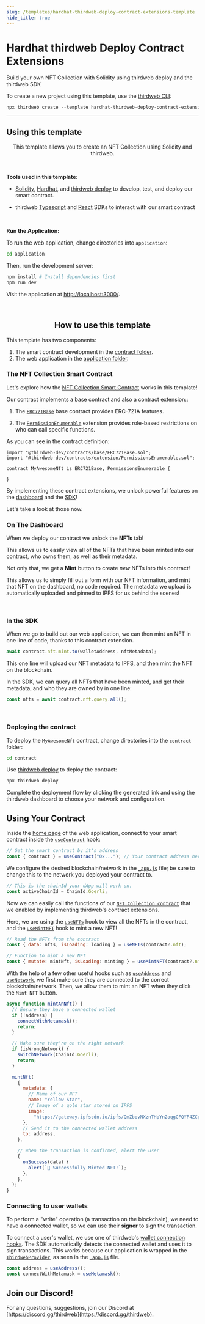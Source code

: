 ```yaml
---
slug: /templates/hardhat-thirdweb-deploy-contract-extensions-template
hide_title: true
---
```



# Hardhat thirdweb Deploy Contract Extensions

Build your own NFT Collection with Solidity using thirdweb deploy and the thirdweb SDK

To create a new project using this template, use the [thirdweb CLI](/cli):

```jsx
npx thirdweb create --template hardhat-thirdweb-deploy-contract-extensions
```

<div
  style={{
    display: "flex",
    flexDirection: "row",
    gap: "2%",
    marginBottom: 32,
    width: "100%",
    alignItems: "center",
    justifyContent: "center",
    marginTop: 16,
  }}
>
  <ViewCodeButton
    link="https://github.com/thirdweb-example/hardhat-thirdweb-deploy-contract-extensions"
    name="hardhat-thirdweb-deploy-contract-extensions"
  />
</div>

---

## Using this template

<p align="center">
  This template allows you to create an NFT Collection using Solidity and
  thirdweb.
</p>

<br />

<b>Tools used in this template: </b>

- [Solidity](https://docs.soliditylang.org/en/v0.8.14/), [Hardhat](https://hardhat.org/), and [thirdweb deploy](https://portal.thirdweb.com/thirdweb-cli) to develop, test, and deploy our smart contract.

- thirdweb [Typescript](https://portal.thirdweb.com/typescript) and [React](https://portal.thirdweb.com/react) SDKs to interact with our smart contract

<br />

<b>Run the Application:</b>

To run the web application, change directories into `application`:

```bash
cd application
```

Then, run the development server:

```bash
npm install # Install dependencies first
npm run dev
```

Visit the application at [http://localhost:3000/](http://localhost:3000/).

<br />

<h2 align="center">How to use this template</h2>

This template has two components:

1. The smart contract development in the [contract folder](https://github.com/thirdweb-example/hardhat-thirdweb-deploy-contract-extensions/blob/main/contract).
2. The web application in the [application folder](https://github.com/thirdweb-example/hardhat-thirdweb-deploy-contract-extensions/blob/main/application).

<h3>The NFT Collection Smart Contract</h3>

Let's explore how the [NFT Collection Smart Contract](https://github.com/thirdweb-example/hardhat-thirdweb-deploy-contract-extensions/blob/main/contract/contracts/MyAwesomeNft.sol) works in this template!

Our contract implements a base contract and also a contract extension::

1. The [`ERC721Base`](https://portal.thirdweb.com/solidity-sdk/base-contracts/erc-721/erc721base) base contract provides ERC-721A features.

2. The [`PermissionEnumerable`](https://portal.thirdweb.com/solidity-sdk/contract-extensions/permissions#permissions-enumerable) extension provides role-based restrictions on who can call specific functions.

As you can see in the contract definition:

```solidity
import "@thirdweb-dev/contracts/base/ERC721Base.sol";
import "@thirdweb-dev/contracts/extension/PermissionsEnumerable.sol";

contract MyAwesomeNft is ERC721Base, PermissionsEnumerable {

}
```

By implementing these contract extensions, we unlock powerful features on the [dashboard](https://thirdweb.com/dashboard) and the [SDK](https://portal.thirdweb.com/building-web3-apps/setting-up-the-sdk)!

Let's take a look at those now.

### On The Dashboard

When we deploy our contract we unlock the **NFTs** tab!

This allows us to easily view all of the NFTs that have been minted into our contract, who owns them, as well as their metadata.

Not only that, we get a **Mint** button to create _new_ NFTs into this contract!

This allows us to simply fill out a form with our NFT information, and mint that NFT on the dashboard, no code required. The metadata we upload is automatically uploaded and pinned to IPFS for us behind the scenes!

<br />

### In the SDK

When we go to build out our web application, we can then mint an NFT in one line of code, thanks to this contract extension.

```jsx
await contract.nft.mint.to(walletAddress, nftMetadata);
```

This one line will upload our NFT metadata to IPFS, and then mint the NFT on the blockchain.

In the SDK, we can query all NFTs that have been minted, and get their metadata, and who they are owned by in one line:

```jsx
const nfts = await contract.nft.query.all();
```

<br />

<h3>Deploying the contract</h3>

To deploy the `MyAwesomeNft` contract, change directories into the `contract` folder:

```bash
cd contract
```

Use [thirdweb deploy](https://portal.thirdweb.com/thirdweb-cli) to deploy the contract:

```bash
npx thirdweb deploy
```

Complete the deployment flow by clicking the generated link and using the thirdweb dashboard to choose your network and configuration.

## Using Your Contract

Inside the [home page](https://github.com/thirdweb-example/hardhat-thirdweb-deploy-contract-extensions/blob/main/application/pages/index.js) of the web application, connect to your smart contract inside the [`useContract`](https://portal.thirdweb.com/react/react.usecontract#usecontract-function) hook:

```jsx
// Get the smart contract by it's address
const { contract } = useContract("0x..."); // Your contract address here (from the thirdweb dashboard)
```

We configure the desired blockchain/network in the [`_app.js`](https://github.com/thirdweb-example/hardhat-thirdweb-deploy-contract-extensions/blob/main/application/pages/_app.js) file; be sure to change this to the network you deployed your contract to.

```jsx
// This is the chainId your dApp will work on.
const activeChainId = ChainId.Goerli;
```

Now we can easily call the functions of our [`NFT Collection contract`](https://github.com/thirdweb-example/hardhat-thirdweb-deploy-contract-extensions/blob/main/contract/contracts/MyAwesomeNft.sol) that we enabled by implementing thirdweb's contract extensions.

Here, we are using the [`useNFTs`](https://portal.thirdweb.com/react/react.usenfts) hook to view all the NFTs in the contract, and the [`useMintNFT`](https://portal.thirdweb.com/react/react.usemintnft) hook to mint a new NFT!

```jsx
// Read the NFTs from the contract
const { data: nfts, isLoading: loading } = useNFTs(contract?.nft);

// Function to mint a new NFT
const { mutate: mintNft, isLoading: minting } = useMintNFT(contract?.nft);
```

With the help of a few other useful hooks such as [`useAddress`](https://portal.thirdweb.com/react/react.useaddress) and [`useNetwork`](https://portal.thirdweb.com/react/react.usenetwork), we first make sure they are connected to the correct blockchain/network. Then, we allow them to mint an NFT when they click the `Mint NFT` button.

```jsx
async function mintAnNft() {
  // Ensure they have a connected wallet
  if (!address) {
    connectWithMetamask();
    return;
  }

  // Make sure they're on the right network
  if (isWrongNetwork) {
    switchNetwork(ChainId.Goerli);
    return;
  }

  mintNft(
    {
      metadata: {
        // Name of our NFT
        name: "Yellow Star",
        // Image of a gold star stored on IPFS
        image:
          "https://gateway.ipfscdn.io/ipfs/QmZbovNXznTHpYn2oqgCFQYP4ZCpKDquenv5rFCX8irseo/0.png",
      },
      // Send it to the connected wallet address
      to: address,
    },

    // When the transaction is confirmed, alert the user
    {
      onSuccess(data) {
        alert(`🚀 Successfully Minted NFT!`);
      },
    },
  );
}
```

### Connecting to user wallets

To perform a "write" operation (a transaction on the blockchain), we need to have a connected wallet, so we can use their **signer** to sign the transaction.

To connect a user's wallet, we use one of thirdweb's [wallet connection hooks](https://portal.thirdweb.com/react/category/wallet-connection). The SDK automatically detects the connected wallet and uses it to sign transactions. This works because our application is wrapped in the [`ThirdwebProvider`](https://portal.thirdweb.com/react/react.thirdwebprovider), as seen in the [`_app.js`](https://github.com/thirdweb-example/hardhat-thirdweb-deploy-contract-extensions/blob/main/application/pages/_app.js) file.

```jsx
const address = useAddress();
const connectWithMetamask = useMetamask();
```

## Join our Discord!

For any questions, suggestions, join our Discord at [https://discord.gg/thirdweb](https://discord.gg/thirdweb).
